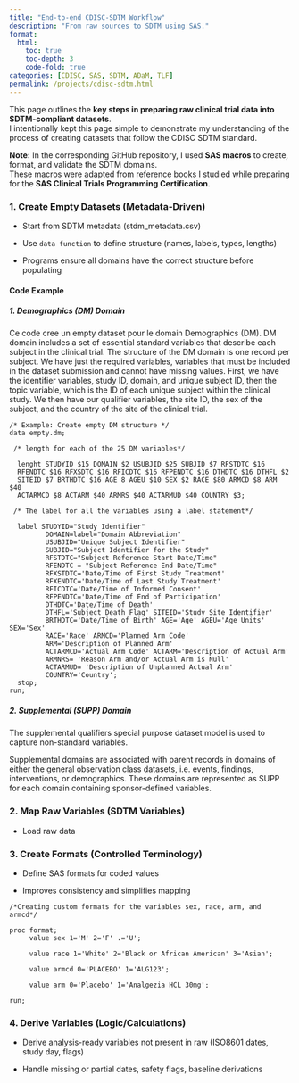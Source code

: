 ```yaml
---
title: "End-to-end CDISC-SDTM Workflow"
description: "From raw sources to SDTM using SAS."
format:
  html:
    toc: true
    toc-depth: 3
    code-fold: true
categories: [CDISC, SAS, SDTM, ADaM, TLF]
permalink: /projects/cdisc-sdtm.html
---
```


This page outlines the **key steps in preparing raw clinical trial data into SDTM-compliant datasets**.\
I intentionally kept this page simple to demonstrate my understanding of the process of creating datasets that follow the CDISC SDTM standard.

:::{.callout-important}

**Note:** In the corresponding GitHub repository, I used **SAS macros** to create, format, and validate the SDTM domains.\
These macros were adapted from reference books I studied while preparing for the **SAS Clinical Trials Programming Certification**.

:::

### 1. Create Empty Datasets (Metadata-Driven)

-   Start from SDTM metadata (stdm_metadata.csv)

-   Use `data function` to define structure (names, labels, types, lengths)

-   Programs ensure all domains have the correct structure before populating

#### Code Example

##### 1. Demographics (DM) Domain

Ce code cree un empty dataset pour le domain Demographics (DM). DM domain includes a set of essential standard variables that describe each subject in the clinical trial. The structure of the DM domain is one record per subject. We have just the required variables, variables that must be included in the dataset submission and cannot have missing values. First, we have the identifier variables, study ID, domain, and unique subject ID, then the topic variable, which is the ID of each unique subject within the clinical study. We then have our qualifier variables, the site ID, the sex of the subject, and the country of the site of the clinical trial.

``` sas
/* Example: Create empty DM structure */
data empty.dm;

 /* length for each of the 25 DM variables*/
 
  lenght STUDYID $15 DOMAIN $2 USUBJID $25 SUBJID $7 RFSTDTC $16
  RFENDTC $16 RFXSDTC $16 RFICDTC $16 RFPENDTC $16 DTHDTC $16 DTHFL $2
  SITEID $7 BRTHDTC $16 AGE 8 AGEU $10 SEX $2 RACE $80 ARMCD $8 ARM $40
  ACTARMCD $8 ACTARM $40 ARMRS $40 ACTARMUD $40 COUNTRY $3;
  
 /* The label for all the variables using a label statement*/
  
  label STUDYID="Study Identifier"
         DOMAIN=label="Domain Abbreviation"
         USUBJID="Unique Subject Identifier"
         SUBJID="Subject Identifier for the Study"
         RFSTDTC="Subject Reference Start Date/Time"
         RFENDTC = "Subject Reference End Date/Time"
         RFXSTDTC='Date/Time of First Study Treatment'
         RFXENDTC='Date/Time of Last Study Treatment'
         RFICDTC='Date/Time of Informed Consent'
         RFPENDTC='Date/Time of End of Participation'
         DTHDTC='Date/Time of Death'
         DTHFL='Subject Death Flag' SITEID='Study Site Identifier'
         BRTHDTC='Date/Time of Birth' AGE='Age' AGEU='Age Units' SEX='Sex'
         RACE='Race' ARMCD='Planned Arm Code'
         ARM='Description of Planned Arm'
         ACTARMCD='Actual Arm Code' ACTARM='Description of Actual Arm'
         ARMNRS= 'Reason Arm and/or Actual Arm is Null'
         ACTARMUD= 'Description of Unplanned Actual Arm'
         COUNTRY='Country';
  stop;
run;
```

##### 2. Supplemental (SUPP) Domain

The supplemental qualifiers special purpose dataset model is used to capture non-standard variables.

Supplemental domains are associated with parent records in domains of either the general observation class datasets, i.e. events, findings, interventions, or demographics. These domains are represented as SUPP for each domain containing sponsor-defined variables.

### 2. Map Raw Variables (SDTM Variables)

-   Load raw data

### 3. Create Formats (Controlled Terminology)

-   Define SAS formats for coded values

-   Improves consistency and simplifies mapping

``` sas
/*Creating custom formats for the variables sex, race, arm, and armcd*/

proc format;
     value sex 1='M' 2='F' .='U';

     value race 1='White' 2='Black or African American' 3='Asian';

     value armcd 0='PLACEBO' 1='ALG123';

     value arm 0='Placebo' 1='Analgezia HCL 30mg';

run;
```

### 4. Derive Variables (Logic/Calculations)

-   Derive analysis-ready variables not present in raw (ISO8601 dates, study day, flags)

-   Handle missing or partial dates, safety flags, baseline derivations
